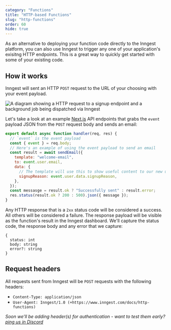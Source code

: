 ```yaml
---
category: "Functions"
title: "HTTP-based Functions"
slug: "http-functions"
order: 60
hide: true
---
```


<!-- This page URL is linked to from our user agent string for anyone needing to find out more info -->

As an alternative to deploying your function code directly to the Inngest platform, you can also use Inngest to trigger any one of your application's exisitng HTTP endpoints. This is a great way to quickly get started with some of your existing code.

## How it works

Inngest will sent an HTTP `POST` request to the URL of your choosing with your event payload.

![A diagram showing a HTTP request to a signup endpoint and a background job being dispatched via Inngest](/assets/blog/run-nextjs-functions-in-the-background/call-url-diagram.gif)

Let's take a look at an example [Next.js](https://nextjs.org/docs/api-routes/introduction) API endpoints that grabs the `event` payload JSON from the `POST` request body and sends an email:

```js
export default async function handler(req, res) {
  // `event` is the event payload
  const { event } = req.body;
  // Here's an example of using the event payload to send an email
  const result = await sendEmail({
    template: "welcome-email",
    to: event.user.email,
    data: {
      // The template will use this to show useful content to our new user
      signupReason: event.user.data.signupReason,
    },
  });
  const messasge = result.ok ? "Successfully sent" : result.error;
  res.status(result.ok ? 200 : 500).json({ message });
}
```

Any HTTP response that is a `2xx` status code will be considered a success. All others will be considered a failure. The response payload will be visible as the function's result in the Inngest dashboard. We'll capture the status code, the response body and any error that we capture:

```
{
  status: int
  body: string
  error?: string
}
```

## Request headers

All requests sent from Inngest will be `POST` requests with the following headers:

- `Content-Type: application/json`
- `User-Agent: Inngest/1.0 (+https://www.inngest.com/docs/http-functions)`

_Soon we'll be adding header(s) for authentication - want to test them early? [ping us in Discord](https://discord.com/invite/EuesV2ZSnX)_
